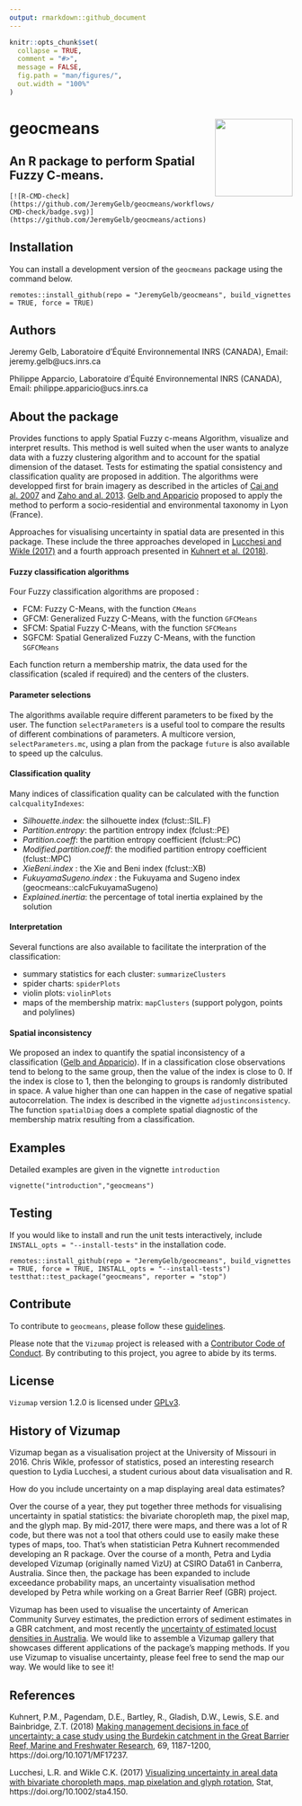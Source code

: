 ```yaml
---
output: rmarkdown::github_document
---
```


<!-- README.md is generated from README.Rmd. Please edit that file -->

```r
knitr::opts_chunk$set(
  collapse = TRUE,
  comment = "#>",
  message = FALSE,
  fig.path = "man/figures/",
  out.width = "100%"
)
```

# geocmeans <img src='man/figures/geocmeans_logo.png' align="right" height="138.5" />
## An R package to perform Spatial Fuzzy C-means.

<!-- badges: start -->
    [![R-CMD-check](https://github.com/JeremyGelb/geocmeans/workflows/R-CMD-check/badge.svg)](https://github.com/JeremyGelb/geocmeans/actions)
<!-- badges: end -->


## Installation

You can install a development version of the `geocmeans` package using the command below.

```
remotes::install_github(repo = "JeremyGelb/geocmeans", build_vignettes = TRUE, force = TRUE)
```
## Authors 

Jeremy Gelb, Laboratoire d'Équité Environnemental INRS (CANADA),  Email: jeremy.gelb@ucs.inrs.ca

Philippe Apparcio, Laboratoire d'Équité Environnemental INRS (CANADA), Email: philippe.apparicio@ucs.inrs.ca

## About the package

Provides functions to apply Spatial Fuzzy c-means 
Algorithm, visualize and interpret results. This method is 
well suited when the user wants to analyze data with a 
fuzzy clustering algorithm and to account for the spatial dimension of 
the dataset. Tests for estimating the spatial consistency and classification 
quality are proposed in addition. The algorithms were developped first for 
brain imagery as described in the articles of [Cai and al. 2007](https://doi.org/10.1016/j.patcog.2006.07.011) and [Zaho and al. 2013](https://doi.org/10.1016/j.dsp.2012.09.016). [Gelb and Apparicio](https://doi.org/10.4000/cybergeo.36414) proposed to apply the method to perform a socio-residential and environmental taxonomy in Lyon (France).

Approaches for visualising uncertainty in spatial data are presented in this package. These include the three approaches developed in [Lucchesi and Wikle (2017)](http://faculty.missouri.edu/~wiklec/LucchesiWikle2017Stat) and a fourth approach presented in [Kuhnert et al. (2018)](https://publications.csiro.au/publications/#publication/PIcsiro:EP168206).

#### Fuzzy classification algorithms

Four Fuzzy classification algorithms are proposed : 

* FCM: Fuzzy C-Means, with the function `CMeans`
* GFCM: Generalized Fuzzy C-Means, with the function `GFCMeans`
* SFCM: Spatial Fuzzy C-Means, with the function `SFCMeans`
* SGFCM: Spatial Generalized Fuzzy C-Means, with the function `SGFCMeans`

Each function return a membership matrix, the data used for the classification (scaled if required) and the centers of the clusters.

#### Parameter selections

The algorithms available require different parameters to be fixed by the user. The function `selectParameters` is a useful tool to compare the results of different combinations of parameters. A multicore version, `selectParameters.mc`, using a plan from the package `future` is also available to speed up the calculus.

#### Classification quality

Many indices of classification quality can be calculated with the function `calcqualityIndexes`: 

* *Silhouette.index*: the silhouette index (fclust::SIL.F)
* *Partition.entropy*: the partition entropy index (fclust::PE)
* *Partition.coeff*: the partition entropy coefficient (fclust::PC)
* *Modified.partition.coeff*: the modified partition entropy coefficient (fclust::MPC)
* *XieBeni.index* : the Xie and Beni index (fclust::XB)
* *FukuyamaSugeno.index* : the Fukuyama and Sugeno index (geocmeans::calcFukuyamaSugeno)
* *Explained.inertia*: the percentage of total inertia explained by the solution

#### Interpretation

Several functions are also available to facilitate the interpration of the classification: 

* summary statistics for each cluster: `summarizeClusters`
* spider charts: `spiderPlots`
* violin plots: `violinPlots`
* maps of the membership matrix: `mapClusters` (support polygon, points and polylines)

#### Spatial inconsistency

We proposed an index to quantify the spatial inconsistency of a classification ([Gelb and Apparicio](https://doi.org/10.4000/cybergeo.36414)). If in a classification close observations tend to belong to the same group, then the value of the index is close to 0. If the index is close to 1, then the belonging to groups is randomly distributed in space. A value higher than one can happen in the case of negative spatial autocorrelation. The index is described in the vignette `adjustinconsistency`. The function `spatialDiag` does a complete spatial diagnostic of the membership matrix resulting from a classification.


## Examples

Detailed examples are given in the vignette `introduction`

```
vignette("introduction","geocmeans")
```

## Testing

If you would like to install and run the unit tests interactively, include `INSTALL_opts = "--install-tests"` in the installation code.

```
remotes::install_github(repo = "JeremyGelb/geocmeans", build_vignettes = TRUE, force = TRUE, INSTALL_opts = "--install-tests")
testthat::test_package("geocmeans", reporter = "stop")
```

## Contribute

To contribute to `geocmeans`, please follow these [guidelines](CONTRIBUTING.md).

Please note that the `Vizumap` project is released with a [Contributor Code of Conduct](CONDUCT.md). By contributing to this project, you agree to abide by its terms.

## License

`Vizumap` version 1.2.0 is licensed under [GPLv3](LICENSE.md).

## History of Vizumap

Vizumap began as a visualisation project at the University of Missouri in 2016. Chris Wikle, professor of statistics, posed an interesting research question to Lydia Lucchesi, a student curious about data visualisation and R.

How do you include uncertainty on a map displaying areal data estimates?

Over the course of a year, they put together three methods for visualising uncertainty in spatial statistics: the bivariate choropleth map, the pixel map, and the glyph map. By mid-2017, there were maps, and there was a lot of R code, but there was not a tool that others could use to easily make these types of maps, too. That’s when statistician Petra Kuhnert recommended developing an R package. Over the course of a month, Petra and Lydia developed Vizumap (originally named VizU) at CSIRO Data61 in Canberra, Australia. Since then, the package has been expanded to include exceedance probability maps, an uncertainty visualisation method developed by Petra while working on a Great Barrier Reef (GBR) project.

Vizumap has been used to visualise the uncertainty of American Community Survey estimates, the prediction errors of sediment estimates in a GBR catchment, and most recently the [uncertainty of estimated locust densities in Australia](https://www.nature.com/articles/s41598-020-73897-1/figures/4). We would like to assemble a Vizumap gallery that showcases different applications of the package’s mapping methods. If you use Vizumap to visualise uncertainty, please feel free to send the map our way. We would like to see it!

## References

Kuhnert, P.M., Pagendam, D.E., Bartley, R., Gladish, D.W., Lewis, S.E. and Bainbridge, Z.T. (2018) [Making management decisions in face of uncertainty: a case study using the Burdekin catchment in the Great Barrier Reef, Marine and Freshwater Research](https://publications.csiro.au/publications/#publication/PIcsiro:EP168206), 69, 1187-1200, https://doi.org/10.1071/MF17237.

Lucchesi, L.R. and Wikle C.K. (2017) [Visualizing uncertainty in areal data with bivariate choropleth maps, map pixelation and glyph rotation](http://faculty.missouri.edu/~wiklec/LucchesiWikle2017Stat), Stat, https://doi.org/10.1002/sta4.150.
